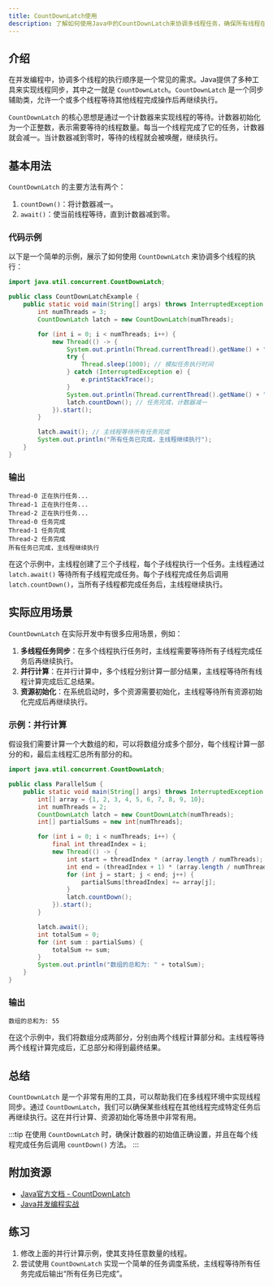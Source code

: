 ```yaml
---
title: CountDownLatch使用
description: 了解如何使用Java中的CountDownLatch来协调多线程任务，确保所有线程在特定点同步。
---
```


## 介绍

在并发编程中，协调多个线程的执行顺序是一个常见的需求。Java提供了多种工具来实现线程同步，其中之一就是 `CountDownLatch`。`CountDownLatch` 是一个同步辅助类，允许一个或多个线程等待其他线程完成操作后再继续执行。

`CountDownLatch` 的核心思想是通过一个计数器来实现线程的等待。计数器初始化为一个正整数，表示需要等待的线程数量。每当一个线程完成了它的任务，计数器就会减一。当计数器减到零时，等待的线程就会被唤醒，继续执行。

## 基本用法

`CountDownLatch` 的主要方法有两个：

1. `countDown()`：将计数器减一。
2. `await()`：使当前线程等待，直到计数器减到零。

### 代码示例

以下是一个简单的示例，展示了如何使用 `CountDownLatch` 来协调多个线程的执行：

```java
import java.util.concurrent.CountDownLatch;

public class CountDownLatchExample {
    public static void main(String[] args) throws InterruptedException {
        int numThreads = 3;
        CountDownLatch latch = new CountDownLatch(numThreads);

        for (int i = 0; i < numThreads; i++) {
            new Thread(() -> {
                System.out.println(Thread.currentThread().getName() + " 正在执行任务...");
                try {
                    Thread.sleep(1000); // 模拟任务执行时间
                } catch (InterruptedException e) {
                    e.printStackTrace();
                }
                System.out.println(Thread.currentThread().getName() + " 任务完成");
                latch.countDown(); // 任务完成，计数器减一
            }).start();
        }

        latch.await(); // 主线程等待所有任务完成
        System.out.println("所有任务已完成，主线程继续执行");
    }
}
```

### 输出

```
Thread-0 正在执行任务...
Thread-1 正在执行任务...
Thread-2 正在执行任务...
Thread-0 任务完成
Thread-1 任务完成
Thread-2 任务完成
所有任务已完成，主线程继续执行
```

在这个示例中，主线程创建了三个子线程，每个子线程执行一个任务。主线程通过 `latch.await()` 等待所有子线程完成任务。每个子线程完成任务后调用 `latch.countDown()`，当所有子线程都完成任务后，主线程继续执行。

## 实际应用场景

`CountDownLatch` 在实际开发中有很多应用场景，例如：

1. **多线程任务同步**：在多个线程执行任务时，主线程需要等待所有子线程完成任务后再继续执行。
2. **并行计算**：在并行计算中，多个线程分别计算一部分结果，主线程等待所有线程计算完成后汇总结果。
3. **资源初始化**：在系统启动时，多个资源需要初始化，主线程等待所有资源初始化完成后再继续执行。

### 示例：并行计算

假设我们需要计算一个大数组的和，可以将数组分成多个部分，每个线程计算一部分的和，最后主线程汇总所有部分的和。

```java
import java.util.concurrent.CountDownLatch;

public class ParallelSum {
    public static void main(String[] args) throws InterruptedException {
        int[] array = {1, 2, 3, 4, 5, 6, 7, 8, 9, 10};
        int numThreads = 2;
        CountDownLatch latch = new CountDownLatch(numThreads);
        int[] partialSums = new int[numThreads];

        for (int i = 0; i < numThreads; i++) {
            final int threadIndex = i;
            new Thread(() -> {
                int start = threadIndex * (array.length / numThreads);
                int end = (threadIndex + 1) * (array.length / numThreads);
                for (int j = start; j < end; j++) {
                    partialSums[threadIndex] += array[j];
                }
                latch.countDown();
            }).start();
        }

        latch.await();
        int totalSum = 0;
        for (int sum : partialSums) {
            totalSum += sum;
        }
        System.out.println("数组的总和为: " + totalSum);
    }
}
```

### 输出

```
数组的总和为: 55
```

在这个示例中，我们将数组分成两部分，分别由两个线程计算部分和。主线程等待两个线程计算完成后，汇总部分和得到最终结果。

## 总结

`CountDownLatch` 是一个非常有用的工具，可以帮助我们在多线程环境中实现线程同步。通过 `CountDownLatch`，我们可以确保某些线程在其他线程完成特定任务后再继续执行。这在并行计算、资源初始化等场景中非常有用。

:::tip
在使用 `CountDownLatch` 时，确保计数器的初始值正确设置，并且在每个线程完成任务后调用 `countDown()` 方法。
:::

## 附加资源

- [Java官方文档 - CountDownLatch](https://docs.oracle.com/javase/8/docs/api/java/util/concurrent/CountDownLatch.html)
- [Java并发编程实战](https://book.douban.com/subject/10484692/)

## 练习

1. 修改上面的并行计算示例，使其支持任意数量的线程。
2. 尝试使用 `CountDownLatch` 实现一个简单的任务调度系统，主线程等待所有任务完成后输出“所有任务已完成”。